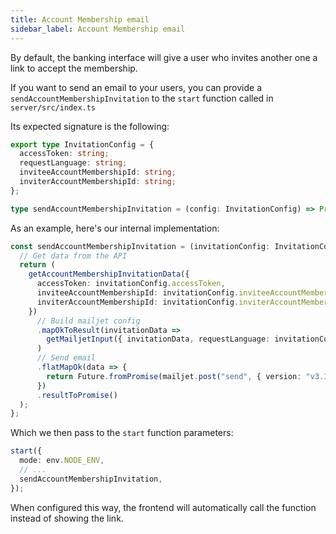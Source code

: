 ```yaml
---
title: Account Membership email
sidebar_label: Account Membership email
---
```


By default, the banking interface will give a user who invites another one a link to accept the membership.

If you want to send an email to your users, you can provide a `sendAccountMembershipInvitation` to the `start` function called in `server/src/index.ts`

Its expected signature is the following:

```ts
export type InvitationConfig = {
  accessToken: string;
  requestLanguage: string;
  inviteeAccountMembershipId: string;
  inviterAccountMembershipId: string;
};

type sendAccountMembershipInvitation = (config: InvitationConfig) => Promise<unknown>;
```

As an example, here's our internal implementation:

```ts title="index.ts"
const sendAccountMembershipInvitation = (invitationConfig: InvitationConfig) => {
  // Get data from the API
  return (
    getAccountMembershipInvitationData({
      accessToken: invitationConfig.accessToken,
      inviteeAccountMembershipId: invitationConfig.inviteeAccountMembershipId,
      inviterAccountMembershipId: invitationConfig.inviterAccountMembershipId,
    })
      // Build mailjet config
      .mapOkToResult(invitationData =>
        getMailjetInput({ invitationData, requestLanguage: invitationConfig.requestLanguage }),
      )
      // Send email
      .flatMapOk(data => {
        return Future.fromPromise(mailjet.post("send", { version: "v3.1" }).request(data));
      })
      .resultToPromise()
  );
};
```

Which we then pass to the `start` function parameters:

```ts title="index.ts"
start({
  mode: env.NODE_ENV,
  // ...
  sendAccountMembershipInvitation,
});
```

When configured this way, the frontend will automatically call the function instead of showing the link.
